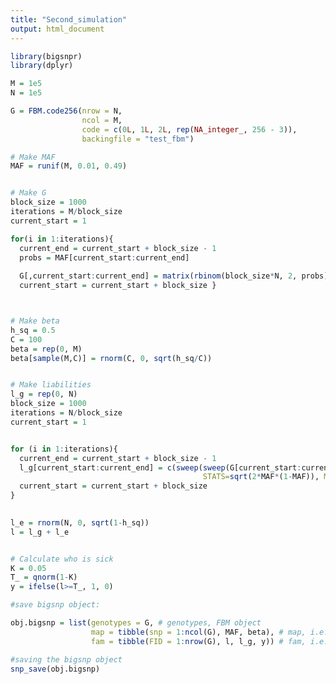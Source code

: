 ```yaml
---
title: "Second_simulation"
output: html_document
---
```



```r
library(bigsnpr)
library(dplyr)

M = 1e5
N = 1e5

G = FBM.code256(nrow = N,
                ncol = M,
                code = c(0L, 1L, 2L, rep(NA_integer_, 256 - 3)),
                backingfile = "test_fbm")


```

```r

# Make MAF
MAF = runif(M, 0.01, 0.49)


# Make G
block_size = 1000
iterations = M/block_size
current_start = 1

for(i in 1:iterations){
  current_end = current_start + block_size - 1
  probs = MAF[current_start:current_end]
  
  G[,current_start:current_end] = matrix(rbinom(block_size*N, 2, probs), ncol=block_size, nrow=N)
  current_start = current_start + block_size }



# Make beta
h_sq = 0.5
C = 100
beta = rep(0, M)
beta[sample(M,C)] = rnorm(C, 0, sqrt(h_sq/C))


# Make liabilities
l_g = rep(0, N)
block_size = 1000
iterations = N/block_size
current_start = 1


for (i in 1:iterations){
  current_end = current_start + block_size - 1
  l_g[current_start:current_end] = c(sweep(sweep(G[current_start:current_end,], FUN = '-', STATS=2*MAF, MARGIN = 2), FUN='/',
                                           STATS=sqrt(2*MAF*(1-MAF)), MARGIN = 2)  %*% beta)
  current_start = current_start + block_size
}
  

l_e = rnorm(N, 0, sqrt(1-h_sq))
l = l_g + l_e


# Calculate who is sick
K = 0.05
T_ = qnorm(1-K)
y = ifelse(l>=T_, 1, 0)
```



```r
#save bigsnp object:

obj.bigsnp = list(genotypes = G, # genotypes, FBM object
                  map = tibble(snp = 1:ncol(G), MAF, beta), # map, i.e. SNP info
                  fam = tibble(FID = 1:nrow(G), l, l_g, y)) # fam, i.e. info on individuals

#saving the bigsnp object
snp_save(obj.bigsnp)

```









